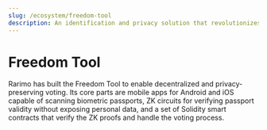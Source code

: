 ```yaml
---
slug: /ecosystem/freedom-tool
description: An identification and privacy solution that revolutionizes polling, surveying and election processes.
---
```


# Freedom Tool

Rarimo has built the Freedom Tool to enable decentralized and privacy-preserving voting. Its core parts are mobile apps for Android and iOS capable of scanning biometric passports, ZK circuits for verifying passport validity without exposing personal data, and a set of Solidity smart contracts that verify the ZK proofs and handle the voting process.
